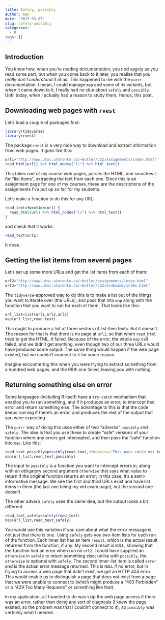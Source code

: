 ```yaml
---
title: Safely, possibly
author: Ken
date: '2017-09-07'
slug: safely-possibly
categories:
  - R
tags: []
---
```


## Introduction

You know how, when you're reading documentation, you nod sagely as you read some part, but when you come back to it later, you realize that *you really don't understand it at all*. This happened to me with the `purrr` documentation. I mean, I could manage `map` and some of its variants, but when it came down to it, I really had no clue about `safely` and `possibly`. Until today, when I actually had a reason to study them. Hence, this post.

## Downloading web pages with `rvest`

Let's load a couple of packages first:

```r
library(tidyverse)
library(rvest)
```


The package `rvest` is a very nice way to download and extract information from web pages. It goes like this:

```r
url1="http://www.utsc.utoronto.ca/~butler/c32/assignments/index.html"
read_html(url1) %>% html_nodes("li") %>% html_text()
```

This takes one of my course web pages, parses the HTML, and searches it for "list items", extracting the text from each one. Since this is an assignment page for one of my courses, these are the descriptions of the assignments I've put up so far for my students.

Let's make a function to do this for any URL:

```r
read_text=function(url) {
  read_html(url) %>% html_nodes("li") %>% html_text()
}
```

and check that it works:

```r
read_text(url1)
```

It does.

## Getting the list items from several pages

Let's set up some more URLs and get the list items from each of them:

```r
url2="http://www.utsc.utoronto.ca/~butler/assignments/index.html"
url3="http://www.utsc.utoronto.ca/~butler/c32/oldexams/index.html"
```

The `tidyverse`-approved way to do this is to make a list out of the things you want to iterate over (the URLs), and pass that into `map` along with the function that you want to run for each of them. That looks like this:

```r
url_list=list(url1,url2,url3)
map(url_list,read_text)
```

This ought to produce a list of three vectors of list-item texts. But it doesn't. The reason for that is that there is no page at `url2`, so that when `read_html` tried to get the HTML, it failed. Because of the error, the whole `map` call failed, and we didn't get anything, even though two of our three URLs would have produced some output. The same thing would happen if the web page existed, but we couldn't connect to it for some reason.

Imagine encountering this when you were trying to extract something from a hundred web pages, and the 99th one failed, leaving you with nothing.

## Returning something else on error

Some languages (including R itself) have a `try-catch` mechanism that enables you to run something, and if it produces an error, to intercept that error and return something else. The advantage to this is that the code keeps running if there's an error, and produces the rest of the output that you were expecting.

The `purrr` way of doing this uses either of two "adverbs" `possibly` and `safely`. The idea is that you use these to create "safe" versions of your function where any errors get intercepted, and then pass the "safe" function into `map`. Like this:

```r
read_text_possibly=possibly(read_text,otherwise="This page could not be accessed")
map(url_list,read_text_possibly)
```

The input to `possibly` is a function you want to intercept errors in, along with an obligatory second argument `otherwise` that says what value to return if the original function returns an error; in this case, it's a semi-informative message.
We see the first and third URLs exist and have list items in them (the last one being my old exam page), but the second one doesn't.

The other adverb `safely` uses the same idea, but the output looks a bit different:

```r
read_text_safely=safely(read_text)
map(url_list,read_text_safely)
```

You would use this variation if you care about what the error message is, not just that there is one. Using `safely` gets you two-item lists for each run of the function. Each inner list has an item `result`, which is the actual result returned from the function, if any. My second result is `NULL`, showing that the function had an error when run on `url2`. I could have supplied an `otherwise` in `safely` to return something else; unlike with `possibly`, the `otherwise` is optional with `safely`. The second inner-list item is called `error` and is the actual error message returned. This is `NULL` if no error, but in trying to access a web page that didn't exist, we got an HTTP 404 error. This would enable us to distinguish a page that does not exist from a page that we were unable to connect to (which might produce a "403 Forbidden" or a "429 Too Many Requests" or something like that).

In my application, all I wanted to do was skip the web page access if there was an error, rather than doing any sort of diagnosis (I knew the page existed, so the problem was that I couldn't connect to it), so `possibly` was certainly what I needed.
